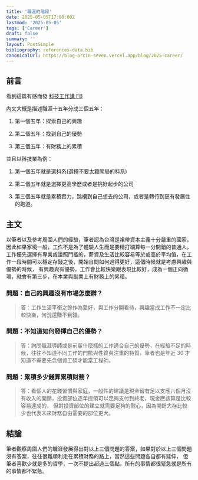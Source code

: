 ```yaml
---
title: '職涯的階段'
date: 2025-05-05T17:00:00Z
lastmod: '2025-05-05'
tags: ['Career']
draft: false
summary: ''
layout: PostSimple
bibliography: references-data.bib
canonicalUrl: https://blog-orcin-seven.vercel.app/blog/2025-career/
---
```


## 前言

看到這篇有感而發 [科技工作講 FB](https://www.facebook.com/share/p/1Ba6Jj5BSg/)

內文大概是描述職涯十五年分成三個五年：

1. 第一個五年：探索自己的興趣

2. 第二個五年：找到自己的優勢

3. 第三個五年：有財務上的累積

並且以科技業為例：

1. 第一個五年就是選科系(選擇不要太難開局的科系)

2. 第二個五年就是選擇更高學歷或者是挑好起步的公司

3. 第三個五年就是累積實力，跳槽到自己想去的公司，或者是轉行到更有發展性的跑道。

## 主文

以筆者以及參考周圍人們的經驗，筆者認為台灣是裙帶資本主義十分嚴重的國家，因此如果家境一般，工作不是為了體驗人生而是要精打細算每一分開銷的普通人，
工作優先選擇有專業或證照門檻的，薪資及生活比較容易等於或高於平均值，在工作一段時間可以穩定存錢之後，開始自問如何過得更好，這個時候就是考慮興趣與優勢的時候，
有興趣與有優勢，工作會比較快樂跟表現比較好，成為一個正向循環，就會有第三步，在本業與副業上有財務上的累積。

### 問題：自己的興趣沒有市場怎麼辦？

> 答：工作生活平衡之餘作為愛好，與工作分開看待，興趣當成工作不一定比較快樂，何況還賺不到錢。

### 問題：不知道如何發揮自己的優勢？

> 答：詢問職涯導師或是前輩什麼樣的工作適合自己的優勢，在經驗不足的時候，往往不知道不同工作的門檻與性質與注重的特質，筆者也是年近 30 才知道不需要先念個資工碩才能當工程師。

### 問題：累積多少錢算累積財務？

> 答：看個人的花錢習慣與家庭，一般性的建議是現金留有足以支應六個月沒有收入的開銷，投資部位逐年提領可以足夠支付到終老，現金應該算是比較容易達成的，
> 但對投資部位的建立就需要足夠的耐心，因為開銷大存比較少也代表未來財務自由需要的部位更大。

## 結論

筆者觀察周圍人們的職涯發展得出對以上三個問題的答案，如果對於以上三個問題沒有答案，往往很難順利走在累積財務的路上，當然這些問題各自都有延伸，
但筆者喜歡少就是多的哲學，一次不提出超過三個點，所有的事情都很緊急就是所有的事情都不緊急。
